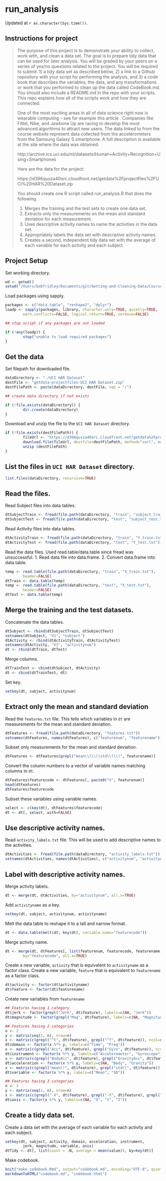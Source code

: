 run_analysis
============
Updated at `r as.character(Sys.time())`.


Instructions for project
------------------------

> The purpose of this project is to demonstrate your ability to collect, work with, and clean a data set. The goal is to prepare tidy data that can be used for later analysis. You will be graded by your peers on a series of yes/no questions related to the project. You will be required to submit: 1) a tidy data set as described below, 2) a link to a Github repository with your script for performing the analysis, and 3) a code book that describes the variables, the data, and any transformations or work that you performed to clean up the data called CodeBook.md. You should also include a README.md in the repo with your scripts. This repo explains how all of the scripts work and how they are connected.  
> 
> One of the most exciting areas in all of data science right now is wearable computing - see for example this article . Companies like Fitbit, Nike, and Jawbone Up are racing to develop the most advanced algorithms to attract new users. The data linked to from the course website represent data collected from the accelerometers from the Samsung Galaxy S smartphone. A full description is available at the site where the data was obtained: 
> 
> http://archive.ics.uci.edu/ml/datasets/Human+Activity+Recognition+Using+Smartphones 
> 
> Here are the data for the project: 
> 
> https://d396qusza40orc.cloudfront.net/getdata%2Fprojectfiles%2FUCI%20HAR%20Dataset.zip 
> 
> You should create one R script called run_analysis.R that does the following. 
> 
> 1. Merges the training and the test sets to create one data set.
> 2. Extracts only the measurements on the mean and standard deviation for each measurement.
> 3. Uses descriptive activity names to name the activities in the data set.
> 4. Appropriately labels the data set with descriptive activity names.
> 5. Creates a second, independent tidy data set with the average of each variable for each activity and each subject. 


Project Setup
-------------
Set working directory.
```r
wd <- getwd()
setwd("/Users/bobfridley/Documents/git/Getting-and-Cleaning-Data/Course-Project")
```

Load packages using sapply.

```r
packages <- c("data.table", "reshape2", "dplyr")
loadp <- sapply(packages, library, character.only=TRUE, quietly=TRUE,
        warn.conflicts=FALSE, logical.return=TRUE, verbose=FALSE)

## stop script if any packages are not loaded

if (!any(loadp)) {
        stop("unable to load required packages")
}
```

Get the data
------------
Set filepath for downloaded file.

```r
dataDirectory <- "./UCI HAR Dataset"
destFile <- "getdata-projectfiles-UCI HAR Dataset.zip"
destFilePath <- paste(dataDirectory, destFile, sep = "/")

## create data directory if not exists

if (!file.exists(dataDirectory)) {
        dir.create(dataDirectory)
}
```

Download and unzip the file to the `UCI HAR Dataset` directory.

```r
if (!file.exists(destFilePath)) {
        fileUrl <- "https://d396qusza40orc.cloudfront.net/getdata%2Fprojectfiles%2FUCI%20HAR%20Dataset.zip"
        download.file(fileUrl, destfile=destFilePath, method="curl", mode="wb")
        unzip (destFilePath)
}
```

List the files in `UCI HAR Dataset` directory.
----------------------------------------------

```r
list.files(dataDirectory, recursive=TRUE)
```

Read the files.
---------------

Read Subject files into data tables.

```r
dtSubjectTrain <- fread(file.path(dataDirectory, "train", "subject_train.txt"))
dtSubjectTest <- fread(file.path(dataDirectory, "test", "subject_test.txt"))
```

Read Activity files into data tables.

```r
dtActivityTrain <- fread(file.path(dataDirectory, "train", "Y_train.txt"))
dtActivityTest <- fread(file.path(dataDirectory, "test", "Y_test.txt"))
```

Read the data files.
Used read.table/data.table since fread was unsuccessful.
1. Read data file into data.frame.
2. Convert data.frame into data.table.

```r
temp <- read.table(file.path(dataDirectory, "train", "X_train.txt"),
        header=FALSE)
dtTrain <- data.table(temp)
temp <- read.table(file.path(dataDirectory, "test", "X_test.txt"),
        header=FALSE)
dtTest <- data.table(temp)
```

Merge the training and the test datasets.
-----------------------------------------

Concatenate the data tables.

```r
dtSubject <- rbind(dtSubjectTrain, dtSubjectTest)
setnames(dtSubject, "V1", "subject")
dtActivity <- rbind(dtActivityTrain, dtActivityTest)
setnames(dtActivity, "V1", "activitynum")
dt <- rbind(dtTrain, dtTest)
```

Merge columns.

```r
dtTrainTest <- cbind(dtSubject, dtActivity)
dt <- cbind(dtTrainTest, dt)
```

Set key.

```r
setkey(dt, subject, activitynum)
```


Extract only the mean and standard deviation
--------------------------------------------

Read the `features.txt` file. This tells which variables in `dt` are measurements for the mean and standard deviation.

```r
dtFeatures <- fread(file.path(dataDirectory, "features.txt"))
setnames(dtFeatures, names(dtFeatures), c("featurenum", "featurename"))
```

Subset only measurements for the mean and standard deviation.

```r
dtFeatures <- dtFeatures[grepl("mean\\(\\)|std\\(\\)", featurename)]
```

Convert the column numbers to a vector of variable names matching columns in `dt`.

```r
dtFeatures$featurecode <- dtFeatures[, paste0("V", featurenum)]
head(dtFeatures)
dtFeatures$featurecode
```

Subset these variables using variable names.

```r
select <- c(key(dt), dtFeatures$featurecode)
dt <- dt[, select, with=FALSE]
```


Use descriptive activity names.
-------------------------------

Read `activity_labels.txt` file. This will be used to add descriptive names to the activities.

```r
dtActivities <- fread(file.path(dataDirectory, "activity_labels.txt"))
setnames(dtActivities, names(dtActivities), c("activitynum", "activityname"))
```


Label with descriptive activity names.
--------------------------------------

Merge activity labels.

```r
dt <- merge(dt, dtActivities, by="activitynum", all.x=TRUE)
```

Add `activityname` as a key.

```r
setkey(dt, subject, activitynum, activityname)
```

Melt the data table to reshape it to a tall and narrow format.

```r
dt <- data.table(melt(dt, key(dt), variable.name="featurecode"))
```

Merge activity name.

```r
dt <- merge(dt, dtFeatures[, list(featurenum, featurecode, featurename)],
        by="featurecode", all.x=TRUE)
```

Create a new variable, `activity` that is equivalent to `activityname` as a factor class.
Create a new variable, `feature` that is equivalent to `featurename` as a factor class.

```r
dt$activity <- factor(dt$activityname)
dt$feature <- factor(dt$featurename)
```

Create new variables from `featurename`

```r
## Features having 1 category
dt$jerk <- factor(grepl("Jerk", dt$feature), labels=c(NA, "Jerk"))
dt$magnitude <- factor(grepl("Mag", dt$feature), labels=c(NA, "Magnitude"))

## Features having 2 categories
n <- 2
y <- matrix(seq(1, n), nrow=n)
x <- matrix(c(grepl("^t", dt$feature), grepl("^f", dt$feature)), ncol=nrow(y))
dt$domain <- factor(x %*% y, labels=c("Time", "Freq"))
x <- matrix(c(grepl("Acc", dt$feature), grepl("Gyro", dt$feature)), ncol=nrow(y))
dt$instrument <- factor(x %*% y, labels=c("Accelerometer", "Gyroscope"))
x <- matrix(c(grepl("BodyAcc", dt$feature), grepl("GravityAcc", dt$feature)), ncol=nrow(y))
dt$acceleration <- factor(x %*% y, labels=c(NA, "Body", "Gravity"))
x <- matrix(c(grepl("mean()", dt$feature), grepl("std()", dt$feature)), ncol=nrow(y))
dt$variable <- factor(x %*% y, labels=c("Mean", "SD"))

## Features having 3 categories
n <- 3
y <- matrix(seq(1, n), nrow=n)
x <- matrix(c(grepl("-X", dt$feature), grepl("-Y", dt$feature), grepl("-Z", dt$feature)), ncol=nrow(y))
dt$axis <- factor(x %*% y, labels=c(NA, "X", "Y", "Z"))
```

Create a tidy data set.
-----------------------

Create a data set with the average of each variable for each activity and each subject.

```r
setkey(dt, subject, activity, domain, acceleration, instrument,
        jerk, magnitude, variable, axis)
dtTidy <- dt[, list(count = .N, average = mean(value)), by=key(dt)]
```

Make codebook.

```r
knit("make_codebook.Rmd", output="codebook.md", encoding="UTF-8", quiet=TRUE)
markdownToHTML("codebook.md", "codebook.html")
```